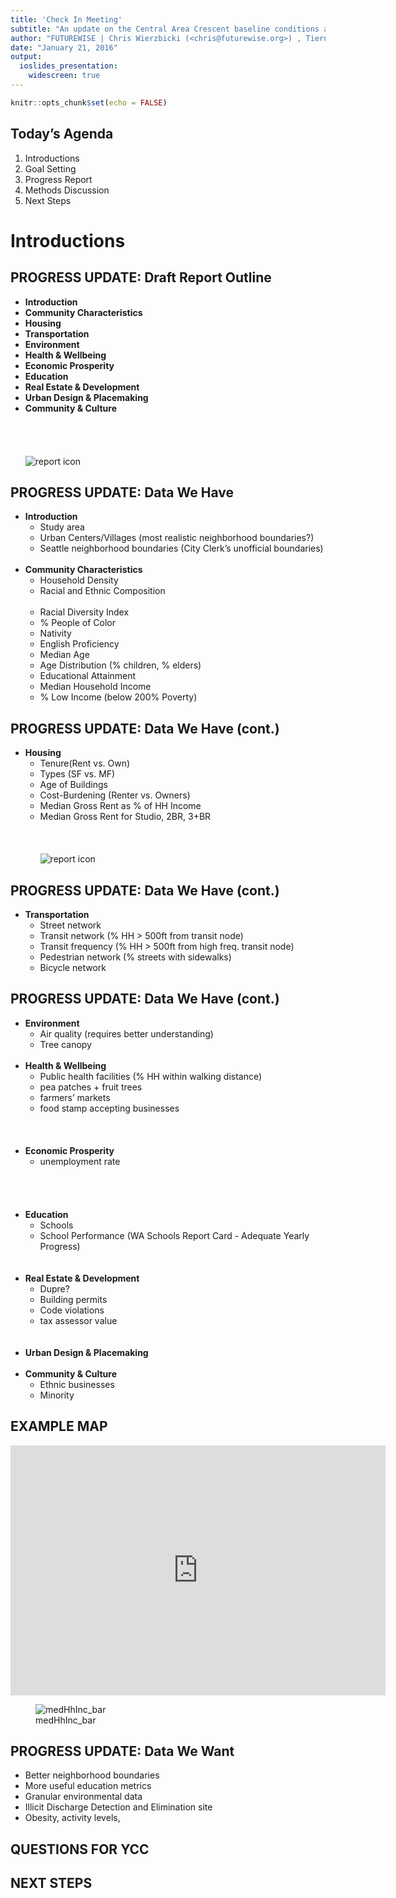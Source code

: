 ```yaml
---
title: 'Check In Meeting'
subtitle: "An update on the Central Area Crescent baseline conditions analysis"
author: "FUTUREWISE | Chris Wierzbicki (<chris@futurewise.org>) , Tiernan Martin (<tiernan@futurewise.org>) "
date: "January 21, 2016"
output:
  ioslides_presentation:
    widescreen: true
---
```


```r
knitr::opts_chunk$set(echo = FALSE)
```

## Today's Agenda

1. Introductions <span > </span>
2. Goal Setting
3. Progress Report
4. Methods Discussion
5. Next Steps

# Introductions


## PROGRESS UPDATE: Draft Report Outline {.columns-2}
- **Introduction**
- **Community Characteristics**  
- **Housing**  
- **Transportation**  
- **Environment**  
- **Health & Wellbeing**  
- **Economic Prosperity**  
- **Education**  
- **Real Estate & Development**  
- **Urban Design & Placemaking**  
- **Community & Culture**  
<br>  
<br>  
  ![report icon](images/report-with-charts-icon.png)


## PROGRESS UPDATE: Data We Have{.columns-2}

- **Introduction**
    + Study area
    + Urban Centers/Villages (most realistic neighborhood boundaries?)
    + Seattle neighborhood boundaries (City Clerk's unofficial boundaries)
 <br>
 <br>
- **Community Characteristics**
    + Household Density  
    + Racial and Ethnic Composition  <br>  
    + Racial Diversity Index  
    + % People of Color  
    + Nativity  
    + English Proficiency  
    + Median Age  
    + Age Distribution (% children, % elders)  
    + Educational Attainment  
    + Median Household Income  
    + % Low Income (below 200% Poverty)  

## PROGRESS UPDATE: Data We Have (cont.) {.columns-2}

- **Housing**
    + Tenure(Rent vs. Own)
    + Types (SF vs. MF)
    + Age of Buildings
    + Cost-Burdening (Renter vs. Owners)
    + Median Gross Rent as % of HH Income
    + Median Gross Rent for Studio, 2BR, 3+BR
 <br>  
 <br>  
  ![report icon](images/check_solid_large-01.png)

## PROGRESS UPDATE: Data We Have (cont.) {.columns-2}
- **Transportation**
    + Street network
    + Transit network (% HH > 500ft from transit node)
    + Transit frequency (% HH > 500ft from high freq. transit node)
    + Pedestrian network (% streets with sidewalks)
    + Bicycle network

## PROGRESS UPDATE: Data We Have (cont.) {.columns-2}

- **Environment**
    + Air quality (requires better understanding)
    + Tree canopy
<br>
<br>
- **Health & Wellbeing**
    + Public health facilities (% HH within walking distance)  
    + pea patches + fruit trees  
    + farmers' markets  
    + food stamp accepting businesses  
<br>
<br>
<br>
- **Economic Prosperity**
    + unemployment rate  
<br>   
<br>  
- **Education**
    + Schools  
    + School Performance (WA Schools Report Card - Adequate Yearly Progress)  
<br>
<br>
- **Real Estate & Development**
    + Dupre?  
    + Building permits  
    + Code violations  
    + tax assessor value  
<br>
<br>
- **Urban Design & Placemaking**
<br>
<br>
- **Community & Culture**
    + Ethnic businesses
    + Minority 
    
  
## EXAMPLE MAP

<div class="columns-2">

<iframe  title="Median Household Income" width="600" height="400" src="https://tiernanmartin.github.io/FW-YCC-Baseline-Conditions/4_webcontent/html/lflt_medHhInc.html" frameborder="0" allowfullscreen></iframe>

![medHhInc_bar](images/medHhInc_bar.png)
</div>

## PROGRESS UPDATE: Data We Want

- Better neighborhood boundaries
- More useful education metrics
- Granular environmental data
- Illicit Discharge Detection and Elimination site
- Obesity, activity levels, 

## QUESTIONS FOR YCC


## NEXT STEPS